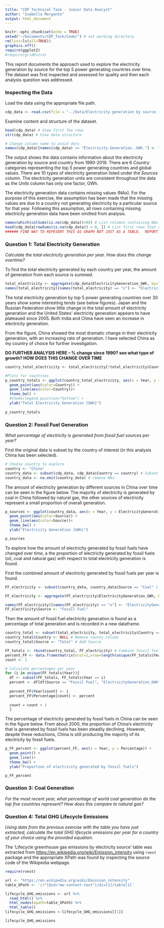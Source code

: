 ```yaml
---
title: "CDP Technical Task - Junior Data Analyst"
author: "Isabella Morgante"
output: html_document
---
```


```r
knitr::opts_chunk$set(echo = TRUE)
setwd("~/Documents/CDP_Task/Code/") # set working directory
rm(list=ls(all=TRUE))
graphics.off()
require(ggplot2)
#require(gridExtra)
```

This report documents the approach used to explore the electricity generation by source for the top 5 power generating countries over time. 
The dataset was first inspected and assessed for quality and then each analysis question was addressed. 

### Inspecting the Data 

Load the data using the appropriate file path.

```r
cdp_data <- read.csv(file = "../Data/Electricity generation by source - top 5.csv", stringsAsFactors = TRUE)
```
Examine content and structure of the dataset.
```r
head(cdp_data) # View first few rows
str(cdp_data) # View data structure

# Change column name to avoid dots
names(cdp_data)[names(cdp_data) == "Electricity.Generation..GWh."] <- "ElectricityGeneration_GWh"
```
The output shows the data contains information about the electricity generation by source and country from 1990-2019. There are 6 *Country* categories representing the top 5 power generating countries and global values. There are 10 types of electricity generation listed under the *Sources* column. The electricity generation units are consistent throughout the data as the *Units* column has only one factor, GWh. 

The electricity generation data contains missing values (NAs). For the purpose of this exercise, the assumption has been made that the  missing values are due to a country not generating electricity by a particular source for that year. Following this assumption, all rows containing missing electricity generation data have been omitted from analysis.

```r
names(which(colSums(is.na(cdp_data))>0)) # List columns containing NAs
head(cdp_data[rowSums(is.na(cdp_data)) > 0, ]) # List first rows that contain NAs
###### FIND WAY TO REPESENT THIS AS GRAPH NOT JUST AS A TABLE.  REPORT NUMBER OF NA rows
```

### Question 1: Total Electricity Generation

*Calculate the total electricity generation per year. How does this change overtime?*

To find the total electricity generated by each country per year, the amount of generation from each source is summed.

```r
total_electricity <- aggregate(cdp_data$ElectricityGeneration_GWh, by=list(Year = cdp_data$Year, Country = cdp_data$Country),FUN=sum, na.rm=TRUE) # Sum sources
names(total_electricity)[names(total_electricity) == "x"] <- "ElectricityGeneration_GWh" #Name column
```
The total electricity generation by top 5 power generating countries over 30 years show some interesting tends (see below figures). Japan and the Russian Federation show little change in the total amount of electricity generation and the United States' electricity generation appears to have plateaued since 2005. Both India and China have seen an increase in electricity generation.

From the figure, China showed the most dramatic change in their electricity generation, with an increasing rate of generation. I have selected China as my country of choice for further investigation.

**DO FURTHER ANALYSIS HERE -- % change since 1990? see what type of growth?  HOW DOES THIS CHANGE OVER TIME**

```r
country_total_electricity <- total_electricity[!total_electricity$Country=='World',] # ignore world values

#Plots for countries
p_country_totals <- ggplot(country_total_electricity, aes(x = Year, y = ElectricityGeneration_GWh, fill = Country)) + 
  geom_point(aes(color=Country)) +
  geom_line(aes(color=Country))+ 
  theme_bw() + 
  #theme(legend.position="bottom") +
  ylab("Total Electricity Generation [GWh]") 
  
p_country_totals
```

### Question 2: Fossil Fuel Generation
*What percentage of electricity is generated from fossil fuel sources per year?*

First the original data is subset by the country of interest (in this analysis China has been selected).
```r
# Choose country to explore
country <- "China"
country_data <- subset(cdp_data, cdp_data$Country == country) # Subset data by country of interest
country_data <- na.omit(country_data) # remove NAs 
```


The amount of electricity generation by different sources in China over time can be seen in the figure below. The majority of electricity is generated by coal in China followed by natural gas, the other sources of electricity represent a small proportion of overall generation.

```r
p_sources <- ggplot(country_data, aes(x = Year, y = ElectricityGeneration_GWh, fill = Source)) + 
  geom_point(aes(color=Source)) +
  geom_line(aes(color=Source))+ 
  theme_bw() +
  ylab("Electricity Generation [GWh]") 

p_sources
```

To explore how the amount of electricity generated by fossil fuels have changed over time, a the proportion of electricity generated by fossil fuels (oil, coal and natural gas) with respect to total electricity generation is found.

First the combined amount of electricity generated by fossil fuels per year is found. 

```r
FF_electricity <- subset(country_data, country_data$Source == "Coal" | country_data$Source == "Natural gas" | country_data$Source == "Oil") # Subset for fossil fuels

FF_electricity <- aggregate(FF_electricity$ElectricityGeneration_GWh, by=list(Year = FF_electricity$Year), FUN=sum, na.rm=TRUE)  # Sum electricity generation

names(FF_electricity)[names(FF_electricity) == "x"] <- "ElectricityGeneration_GWh"
FF_electricity$Source <- "Fossil Fuel"
```

Then the amount of fossil fuel electricity generation is found as a percentage of total generation and is recorded in a new dataframe.

```r
country_total <- subset(total_electricity, total_electricity$Country == country) # Subset total emissions data by selected country
country_total$Country <- NULL # Remove county column
country_total$Source <- "Total" # Add Source 

FF_totals <- rbind(country_total, FF_electricity) # Combine fossil fuel and total values
percent_FF <- data.frame(matrix(ncol=2,nrow=length(unique(FF_totals$Year)), dimnames=list(NULL, c("Year", "Percentage")))) # Create empty dataframe to store percentage calculations 
count <- 1

# Calculate percentages per year 
for (i in unique(FF_totals$Year)){
  df <- subset(FF_totals, FF_totals$Year == i)
  percent <- df[df$Source == "Fossil Fuel", "ElectricityGeneration_GWh"] / df[df$Source == "Total", "ElectricityGeneration_GWh"]
  
  percent_FF$Year[count] <- i
  percent_FF$Percentage[count] <- percent
  
  count = count + 1
  }
```

The percentage of electricity generated by fossil fuels in China can be seen in the figure below.  From about 2000, the proportion of China's electricity that is generated by fossil fuels has been steadily declining.  However, despite these reductions, China is still producing the majority of its electricity by fossil fuels.

```r
p_FF_percent <- ggplot(percent_FF, aes(x = Year, y = Percentage)) + 
  geom_point() +
  geom_line()+ 
  theme_bw() +
  ylab("Proportion of electricity generated by fossil fuels") 

p_FF_percent
```

### Question 3: Coal Generation
*For the most recent year, what percentage of world coal generation do the top five countries represent? How does this compare to natural gas?*



### Question 4: Total GHG Lifecycle Emissions
*Using data from the previous exercise with the table you have just extracted, calculate the total GHG lifecycle emissions per year for a country of your choice using the provided equation.*

The ‘Lifecycle greenhouse gas emissions by electricity source’ table was extracted from <https://en.wikipedia.org/wiki/Emission_intensity> using `rvest` package and the appropriate XPath was found by inspecting the source code of the Wikipedia webpage.

```r
require(rvest)

url <- "https://en.wikipedia.org/wiki/Emission_intensity"
table_XPath <- '//*[@id="mw-content-text"]/div[1]/table[1]'

lifecycle_GHG_emissions <- url %>%
  read_html() %>%
  html_nodes(xpath=table_XPath) %>%
  html_table()
lifecycle_GHG_emissions <-lifecycle_GHG_emissions[[1]]
```
```r
lifecycle_GHG_emissions
```


